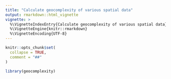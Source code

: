 ```yaml
---
title: "Calculate geocomplexity of various spatial data"
output: rmarkdown::html_vignette
vignette: >
  %\VignetteIndexEntry{Calculate geocomplexity of various spatial data}
  %\VignetteEngine{knitr::rmarkdown}
  %\VignetteEncoding{UTF-8}
---
```


```r
knitr::opts_chunk$set(
  collapse = TRUE,
  comment = "##"
)
```

```r
library(geocomplexity)
```
